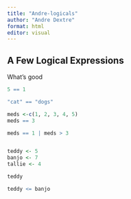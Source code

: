 ```yaml
---
title: "Andre-logicals"
author: "Andre Dextre"
format: html
editor: visual
---
```


## A Few Logical Expressions

What's good

```r
5 == 1

"cat" == "dogs"

meds <-c(1, 2, 3, 4, 5)
meds == 3 

meds == 1 | meds > 3


teddy <- 5
banjo <- 7 
tallie <- 4

teddy

teddy <= banjo

```
